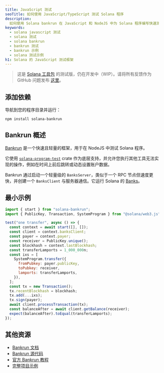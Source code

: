 ```yaml
---
title: JavaScript 测试
seoTitle: 如何使用 JavaScript/TypeScript 测试 Solana 程序
description:
  如何使用 Solana bankrun 在 JavaScript 和 NodeJS 中为 Solana 程序编写快速测试
keywords:
  - solana javascript 测试
  - solana 测试
  - solana bankrun
  - bankrun 测试
  - bankrun 示例
  - solana 测试示例
h1: Solana 的 JavaScript 测试框架
---
```


> 这是 [Solana 工具包](/docs/toolkit/)
> 的测试版，仍在开发中（WIP）。请将所有反馈作为 GitHub 问题发布
> [这里](https://github.com/solana-foundation/mucho/issues/new?title=%5Btoolkit%5D%20)。

## 添加依赖

导航到您的程序目录并运行：

```shell
npm install solana-bankrun
```

## Bankrun 概述

[Bankrun](https://github.com/kevinheavey/solana-bankrun)
是一个快速且轻量的框架，用于在 NodeJS 中测试 Solana 程序。

它使用
[`solana-program-test`](https://crates.io/crates/solana-program-test)
crate 作为底层支持，并允许您执行其他工具无法实现的操作，例如在时间上前后跳转或动态设置账户数据。

Bankrun 通过启动一个轻量级的 `BanksServer`，类似于一个 RPC 节点但速度更快，并创建一个 `BanksClient` 与服务器通信。它运行 Solana 的
[Banks](https://github.com/solana-labs/solana/blob/master/runtime/src/bank.rs)。

## 最小示例

```javascript
import { start } from "solana-bankrun";
import { PublicKey, Transaction, SystemProgram } from "@solana/web3.js";

test("one transfer", async () => {
  const context = await start([], []);
  const client = context.banksClient;
  const payer = context.payer;
  const receiver = PublicKey.unique();
  const blockhash = context.lastBlockhash;
  const transferLamports = 1_000_000n;
  const ixs = [
    SystemProgram.transfer({
      fromPubkey: payer.publicKey,
      toPubkey: receiver,
      lamports: transferLamports,
    }),
  ];
  const tx = new Transaction();
  tx.recentBlockhash = blockhash;
  tx.add(...ixs);
  tx.sign(payer);
  await client.processTransaction(tx);
  const balanceAfter = await client.getBalance(receiver);
  expect(balanceAfter).toEqual(transferLamports);
});
```

## 其他资源

- [Bankrun 文档](https://kevinheavey.github.io/solana-bankrun/)
- [Bankrun 源代码](https://github.com/kevinheavey/solana-bankrun)
- [官方 Bankrun 教程](https://kevinheavey.github.io/solana-bankrun/tutorial/)
- [完整项目示例](https://github.com/solana-developers/developer-bootcamp-2024/tree/main/project-2-voting/anchor/tests)
